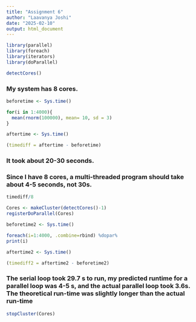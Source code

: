 ```yaml
---
title: "Assignment 6"
author: "Laavanya Joshi"
date: "2025-02-10"
output: html_document
---
```


```r
library(parallel)
library(foreach)
library(iterators)
library(doParallel)
```


```r
detectCores()
```

### My system has 8 cores.

```r
beforetime <- Sys.time()

for(i in 1:4000){
  mean(rnorm(100000), mean= 10, sd = 3)
}

aftertime <- Sys.time()

(timediff = aftertime - beforetime)

```

### It took about 20-30 seconds.

### Since I have 8 cores, a multi-threaded program should take about 4-5 seconds, not 30s.

```r
timediff/8
```

```r
Cores <- makeCluster(detectCores()-1)
registerDoParallel(Cores)
```


```r
beforetime2 <- Sys.time()

foreach(i=1:4000, .combine=rbind) %dopar%
print(i)

aftertime2 <- Sys.time()

(timediff2 = aftertime2 - beforetime2)
```


### The serial loop took 29.7 s to run, my predicted runtime for a parallel loop was 4-5 s, and the actual parallel loop took 3.6s. The theoretical run-time was slightly longer than the actual run-time

```r
stopCluster(Cores)
```


















